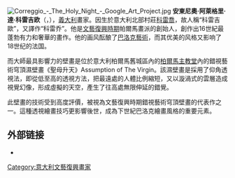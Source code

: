 {{Infobox person
|name = Antonio da Correggio
|image = Antonio Allegri da Correggio.jpg
|caption =
|birth_name = Antonio Allegri
|birth_date = 1489年8月
|birth_place = [[摩德納和雷焦公國|摩德納和雷焦公國]][[科雷焦|科雷焦]]
|death_date = {{Death date and given age|1576|3|5|44}}
|death_place = [[科雷焦|科雷焦]]
|occupation = [[意大利文藝復興|意大利文藝復興]]藝術家
}}
[[File:Correggio_-_The_Holy_Night_-_Google_Art_Project.jpg|thumbnail]]
'''安東尼奧·阿萊格里·達·科雷吉欧'''（{{lang-it|Antonio Allegri da Correggio}}，{{bd|1489年|8月|1534年|3月5日|C}}），[[義大利|義大利]]畫家。因生於意大利北部村莊[[科雷焦|科雷喬]]，故人稱“科雷吉歐”，又譯作“科雷乔”。他是[[文藝復興時期|文藝復興時期]]帕爾馬畫派的創始人，創作出16世紀最蓬勃有力和奢華的畫作。他的画风酝酿了[[巴洛克藝術|巴洛克藝術]]，而其优美的风格又影响了18世纪的法国。

而大師最具影響力的壁畫是位於意大利柏爾馬舊城區內的[[帕尔马主教座堂_(意大利)|柏爾馬主教堂]]內的錯視藝術穹頂濕壁畫《聖母升天》Assumption of The Virgin。該濕壁畫是採用了仰角透視法，即從低至高的透視方法，把最遠處的人體比例縮短，又以漩渦式的雲層造成視覺幻像，形成虛擬的天空，產生了往高處無限伸延的錯覺。

此壁畫的技術受到高度評價，被視為文藝復興時期錯視藝術穹頂壁畫的代表作之一。這種透視繪畫技巧更影響後世，成為下世紀巴洛克繪畫風格的重要元素。

==外部链接==
{{Commons category|Correggio}}
* {{Gutenberg author | id=Correggio | name=Correggio}}
{{Painter-stub}}
{{Authority control}}

{{DEFAULTSORT:Correggio, Antonio Allegri Da}}
[[Category:意大利文藝復興畫家|Category:意大利文藝復興畫家]]